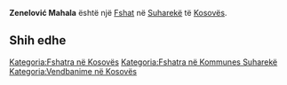 {{Fshat në Kosovës
 | Emri                = Zenelović Mahala
| srp_N_name = Zenelović Mahala
| srp_N_FULL_NAME_RO = Zenelović Mahala
| srp_N_FULL_NAME_ND_RO = Zenelovic Mahala
| srp_N_SORT_NAME_RG = ZENELOVICMAHALA
| srp_N_FULL_NAME_RG = Zenelović Mahala
| srp_N_FULL_NAME_ND_RG = Zenelovic Mahala

 | Emri (Rasa dhanore) = 
 | Figura              = 
 | Shteti              = Kosovo
 | Komuna              = Suharekë
 | Kodi postar         = 
 | Sipërfaqja          = 

 | Popullsia           = 

 | Regj. i popullsisë  = 
 | Dend. e popullsisë  = 
 | Faqja zyrtare       = 
 <!--- Koordinatat ----> 
 | Gjerësia            = 42.788333
 | Gjatësia            = 20.8275
 | Lartësia            = 
}}
'''Zenelović Mahala''' është një [[Fshat]] në [[Suharekë]] të [[Kosovës]].

<!-- == Gjeografia == -->
<!-- == Historia == -->
<!-- == Demografia == -->
== Shih edhe ==
{{Komuna Suharekë}}
{{Kosovo-Administrata-Cung}}

[[Kategoria:Fshatra në Kosovës]]
[[Kategoria:Fshatra në Kommunes Suharekë]]
[[Kategoria:Vendbanime në Kosovës]]